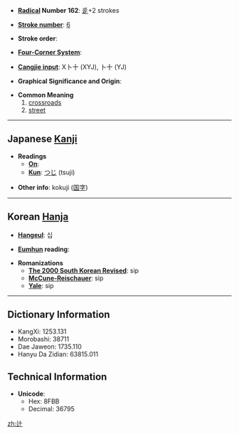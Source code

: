 * '''[[Wiktionary:Chinese radical index| Radical]] Number 162''': [[Wiktionary:Chinese radical index 辵|辵]]+2 strokes

* '''[[Wiktionary:Chinese total strokes index|Stroke number]]''': [[Wiktionary:Chinese total strokes index 6|6]]

* '''Stroke order''': 

* '''[[Wiktionary:Chinese four corner index|Four-Corner System]]''': 

* '''[[Wiktionary:Chinese Cangjie index|Cangjie input]]''': X卜十 (XYJ), 卜十 (YJ)

* '''Graphical Significance and Origin''': 

* '''Common Meaning'''
*#[[crossroads]]
*# [[street]]


----

== Japanese [[Kanji]] ==

* '''Readings'''
** '''[[On]]''': 
** '''[[Kun]]''': [[つじ]] (tsuji)

* '''Other info''': kokuji ([[国字]]) 

----

== Korean [[Hanja]] ==

* '''[[Hangeul]]''': 십

* '''[[Eumhun]] reading''': 

* '''Romanizations'''
** '''[[The 2000 South Korean Revised Romanization|The 2000 South Korean Revised]]''': sip
** '''[[McCune-Reischauer]]''': sip
** '''[[Yale]]''': sip

----

== Dictionary Information ==

* KangXi: 1253.131
* Morobashi: 38711
* Dae Jaweon: 1735.110
* Hanyu Da Zidian: 63815.011

== Technical Information ==

* '''Unicode''':
** Hex: 8FBB
** Decimal: 36795
[[zh:辻]]